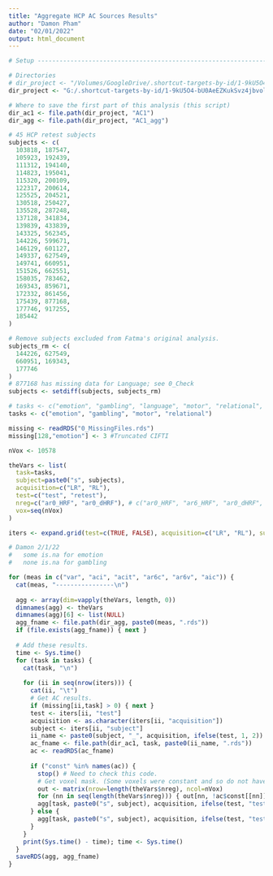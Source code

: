 ```yaml
---
title: "Aggregate HCP AC Sources Results"
author: "Damon Pham"
date: "02/01/2022"
output: html_document
---
```


```r
# Setup ---------------------------------------------------------------------------------

# Directories
# dir_project <- "/Volumes/GoogleDrive/.shortcut-targets-by-id/1-9kU5O4-bU0AeEZKukSvz4jbvolppJGG/ddpham/Prewhitening-Paper" # Mac Pro
dir_project <- "G:/.shortcut-targets-by-id/1-9kU5O4-bU0AeEZKukSvz4jbvolppJGG/ddpham/Prewhitening-Paper" # Damon personal

# Where to save the first part of this analysis (this script)
dir_ac1 <- file.path(dir_project, "AC1")
dir_agg <- file.path(dir_project, "AC1_agg")

# 45 HCP retest subjects
subjects <- c(
  103818, 187547,
  105923, 192439,
  111312, 194140,
  114823, 195041,
  115320, 200109,
  122317, 200614,
  125525, 204521,
  130518, 250427,
  135528, 287248,
  137128, 341834,
  139839, 433839,
  143325, 562345,
  144226, 599671,
  146129, 601127,
  149337, 627549,
  149741, 660951,
  151526, 662551,
  158035, 783462,
  169343, 859671,
  172332, 861456,
  175439, 877168,
  177746, 917255,
  185442
)

# Remove subjects excluded from Fatma's original analysis.
subjects_rm <- c(
  144226, 627549,
  660951, 169343,
  177746
)
# 877168 has missing data for Language; see 0_Check
subjects <- setdiff(subjects, subjects_rm)

# tasks <- c("emotion", "gambling", "language", "motor", "relational", "social")
tasks <- c("emotion", "gambling", "motor", "relational")

missing <- readRDS("0_MissingFiles.rds")
missing[128,"emotion"] <- 3 #Truncated CIFTI

nVox <- 10578
```

```r
theVars <- list(
  task=tasks,
  subject=paste0("s", subjects),
  acquisition=c("LR", "RL"), 
  test=c("test", "retest"),
  nreg=c("ar0_HRF", "ar0_dHRF"), # c("ar0_HRF", "ar6_HRF", "ar0_dHRF", "ar6_dHRF")
  vox=seq(nVox)
)

iters <- expand.grid(test=c(TRUE, FALSE), acquisition=c("LR", "RL"), subject=subjects)

# Damon 2/1/22
#   some is.na for emotion
#   none is.na for gambling

for (meas in c("var", "aci", "acit", "ar6c", "ar6v", "aic")) {
  cat(meas, "----------------\n")
  
  agg <- array(dim=vapply(theVars, length, 0))
  dimnames(agg) <- theVars
  dimnames(agg)[6] <- list(NULL)
  agg_fname <- file.path(dir_agg, paste0(meas, ".rds"))
  if (file.exists(agg_fname)) { next }
  
  # Add these results.
  time <- Sys.time()
  for (task in tasks) {
    cat(task, "\n")
  
    for (ii in seq(nrow(iters))) {
      cat(ii, "\t")
      # Get AC results.
      if (missing[ii,task] > 0) { next }
      test <- iters[ii, "test"]
      acquisition <- as.character(iters[ii, "acquisition"])
      subject <- iters[ii, "subject"]
      ii_name <- paste0(subject, "_", acquisition, ifelse(test, 1, 2))
      ac_fname <- file.path(dir_ac1, task, paste0(ii_name, ".rds"))
      ac <- readRDS(ac_fname)
      
      if ("const" %in% names(ac)) {
        stop() # Need to check this code.
        # Get voxel mask. (Some voxels were constant and so do not have results.)
        out <- matrix(nrow=length(theVars$nreg), ncol=nVox)
        for (nn in seq(length(theVars$nreg))) { out[nn, !ac$const[[nn]]] <- ac[[nn]][[meas]] }
        agg[task, paste0("s", subject), acquisition, ifelse(test, "test", "retest"),,] <- out
      } else {
        agg[task, paste0("s", subject), acquisition, ifelse(test, "test", "retest"),,] <- do.call(rbind, lapply(ac, function(x){x[[meas]]}))
      }
    }
    print(Sys.time() - time); time <- Sys.time()
  }
  saveRDS(agg, agg_fname)
}
```
